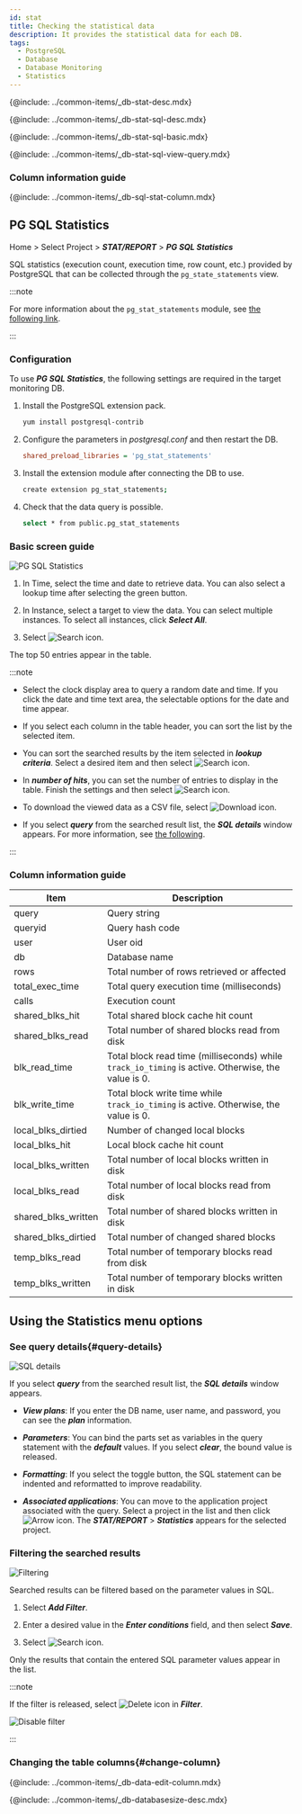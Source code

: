 ```yaml
---
id: stat
title: Checking the statistical data
description: It provides the statistical data for each DB.
tags:
  - PostgreSQL
  - Database
  - Database Monitoring
  - Statistics
---
```



<Note product='PostgreSQL' link='../postgresql-v1/stat' />

<!-- Overview-->

{@include: ../common-items/_db-stat-desc.mdx}

<!-- SQL statistics-->

{@include: ../common-items/_db-stat-sql-desc.mdx}

<!-- Basic usage guide for SQL statistics -->

{@include: ../common-items/_db-stat-sql-basic.mdx}

<!-- Execution trends for each query, See details-->

{@include: ../common-items/_db-stat-sql-view-query.mdx}  

### Column information guide

{@include: ../common-items/_db-sql-stat-column.mdx}

## PG SQL Statistics

Home > Select Project > **_STAT/REPORT_** > **_PG SQL Statistics_**

SQL statistics (execution count, execution time, row count, etc.) provided by PostgreSQL that can be collected through the `pg_state_statements` view.

:::note

For more information about the `pg_stat_statements` module, see [the following link](https://www.postgresql.org/docs/current/pgstatstatements.html).

:::

### Configuration

To use **_PG SQL Statistics_**, the following settings are required in the target monitoring DB.

1.  Install the PostgreSQL extension pack.

    ```bash
    yum install postgresql-contrib
    ```

2.  Configure the parameters in _postgresql.conf_ and then restart the DB.

    ```ini title='postgresql.conf'
    shared_preload_libraries = 'pg_stat_statements'
    ```

3.  Install the extension module after connecting the DB to use.

    ```bash
    create extension pg_stat_statements;
    ```

4.  Check that the data query is possible.

    ```bash
    select * from public.pg_stat_statements
    ```

### Basic screen guide

![PG SQL Statistics](/img/db-pg-sql-stat.png)

1.  In Time, select the time and date to retrieve data. You can also select a lookup time after selecting the green button.

2.  In Instance, select a target to view the data. You can select multiple instances. To select all instances, click **_Select All_**.

3.  Select ![Search icon](/img/ico-btn-search.png).

The top 50 entries appear in the table.

:::note

-   Select the clock display area to query a random date and time. If you click the date and time text area, the selectable options for the date and time appear.

-   If you select each column in the table header, you can sort the list by the selected item.

-   You can sort the searched results by the item selected in **_lookup criteria_**. Select a desired item and then select ![Search icon](/img/ico-btn-search.png). 

-   In **_number of hits_**, you can set the number of entries to display in the table. Finish the settings and then select ![Search icon](/img/ico-btn-search.png). 

-   To download the viewed data as a CSV file, select ![Download icon](/img/ico-download.svg).

-   If you select **_query_** from the searched result list, the **_SQL details_** window appears. For more information, see [the following](#query-details).

:::

### Column information guide

| Item                | Description                                                                                        |
| ------------------- | -------------------------------------------------------------------------------------------------- |
| query               | Query string                                                                                       |
| queryid             | Query hash code                                                                                    |
| user                | User oid                                                                                           |
| db                  | Database name                                                                                      |
| rows                | Total number of rows retrieved or affected                                                         |
| total_exec_time     | Total query execution time (milliseconds)                                                          |
| calls               | Execution count                                                                                    |
| shared_blks_hit     | Total shared block cache hit count                                                                 |
| shared_blks_read    | Total number of shared blocks read from disk                                                       |
| blk_read_time       | Total block read time (milliseconds) while `track_io_timing` is active. Otherwise, the value is 0. |
| blk_write_time      | Total block write time while `track_io_timing` is active. Otherwise, the value is 0.               |
| local_blks_dirtied  | Number of changed local blocks                                                                     |
| local_blks_hit      | Local block cache hit count                                                                        |
| local_blks_written  | Total number of local blocks written in disk                                                       |
| local_blks_read     | Total number of local blocks read from disk                                                        |
| shared_blks_written | Total number of shared blocks written in disk                                                      |
| shared_blks_dirtied | Total number of changed shared blocks                                                              |
| temp_blks_read      | Total number of temporary blocks read from disk                                                    |
| temp_blks_written   | Total number of temporary blocks written in disk                                                   |

## Using the Statistics menu options

### See query details{#query-details}

![SQL details](/img/db-pg-sql-stat-sql-details.png)

If you select **_query_** from the searched result list, the **_SQL details_** window appears. 

-   **_View plans_**: If you enter the DB name, user name, and password, you can see the **_plan_** information.

-   **_Parameters_**: You can bind the parts set as variables in the query statement with the **_default_** values. If you select **_clear_**, the bound value is released.

-   **_Formatting_**: If you select the toggle button, the SQL statement can be indented and reformatted to improve readability.

-   **_Associated applications_**: You can move to the application project associated with the query. Select a project in the list and then click ![Arrow icon](/img/ic-arrow-right.svg). The **_STAT/REPORT_** > **_Statistics_** appears for the selected project.

### Filtering the searched results

![Filtering](/img/db-sql-stat-add-filter.png)

Searched results can be filtered based on the parameter values in SQL.

1.  Select **_Add Filter_**. 

2.  Enter a desired value in the **_Enter conditions_** field, and then select **_Save_**. 

3.  Select ![Search icon](/img/ico-btn-search.png).

Only the results that contain the entered SQL parameter values appear in the list.

:::note

If the filter is released, select ![Delete icon](/img/ico-remove-white.svg) in **_Filter_**.

![Disable filter](/img/db-sql-stat-disable-filter.png)

:::

### Changing the table columns{#change-column}

{@include: ../common-items/_db-data-edit-column.mdx} 

<!-- Database size-->

{@include: ../common-items/_db-databasesize-desc.mdx}
